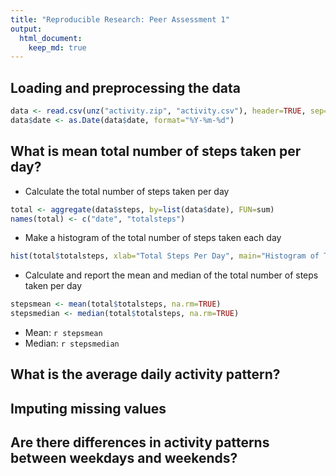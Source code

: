 ```yaml
---
title: "Reproducible Research: Peer Assessment 1"
output: 
  html_document:
    keep_md: true
---
```



## Loading and preprocessing the data
```r
data <- read.csv(unz("activity.zip", "activity.csv"), header=TRUE, sep=",",  quote="\"", na.strings="NA")
data$date <- as.Date(data$date, format="%Y-%m-%d")
```

## What is mean total number of steps taken per day?
* Calculate the total number of steps taken per day
```r
total <- aggregate(data$steps, by=list(data$date), FUN=sum)
names(total) <- c("date", "totalsteps")
```
* Make a histogram of the total number of steps taken each day
```r
hist(total$totalsteps, xlab="Total Steps Per Day", main="Histogram of Total Steps Per Day")
```

* Calculate and report the mean and median of the total number of steps taken per day
```r
stepsmean <- mean(total$totalsteps, na.rm=TRUE)
stepsmedian <- median(total$totalsteps, na.rm=TRUE)
```
+ Mean: `r stepsmean`
+ Median: `r stepsmedian`

## What is the average daily activity pattern?



## Imputing missing values



## Are there differences in activity patterns between weekdays and weekends?
